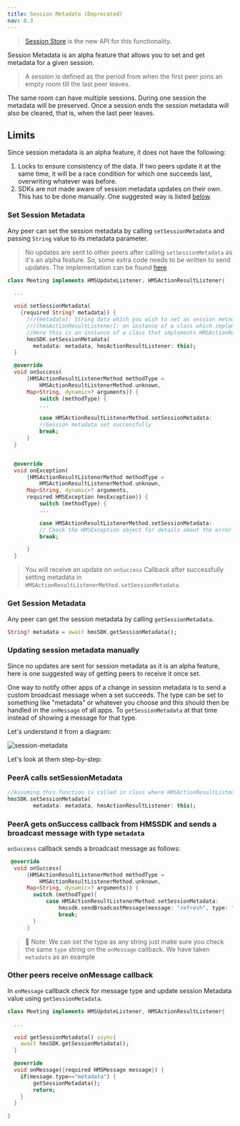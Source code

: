 ```yaml
---
title: Session Metadata (Deprecated)
nav: 8.3
---
```


> [Session Store](session-store) is the new API for this functionality.

Session Metadata is an alpha feature that allows you to set and get metadata for a given session.

> A session is defined as the period from when the first peer joins an empty room till the last peer leaves.

The same room can have multiple sessions. During one session the metadata will be preserved. Once a session ends the session metadata will also be cleared, that is, when the last peer leaves.

## Limits

Since session metadata is an alpha feature, it does not have the following:

1. Locks to ensure consistency of the data. If two peers update it at the same time, it will be a race condition for which one succeeds last, overwriting whatever was before.
2. SDKs are not made aware of session metadata updates on their own. This has to be done manually. One suggested way is listed [below](#updating-session-metadata-manually).

### Set Session Metadata

Any peer can set the session metadata by calling `setSessionMetadata` and passing `String` value to its metadata parameter.

> No updates are sent to other peers after calling `setSessionMetadata` as it's an alpha feature. So, some extra code needs to be written
> to send updates. The implementation can be found [here](#updating-session-metadata-manually)

```dart
class Meeting implements HMSUpdateListener, HMSActionResultListener{

  ...

  void setSessionMetadata(
    {required String? metadata}) {
      ///[metadata]: String data which you wish to set as session metadata
      ///[hmsActionResultListener]: an instance of a class which implements HMSActionResultListener
      //Here this is an instance of a class that implements HMSActionResultListener, that is, Meeting
      hmsSDK.setSessionMetadata(
        metadata: metadata, hmsActionResultListener: this);
  }

  @override
  void onSuccess(
      {HMSActionResultListenerMethod methodType =
          HMSActionResultListenerMethod.unknown,
      Map<String, dynamic>? arguments}) {
          switch (methodType) {
          ...

          case HMSActionResultListenerMethod.setSessionMetadata:
          //Session metadata set successfully
          break;
      }
  }


  @override
  void onException(
      {HMSActionResultListenerMethod methodType =
          HMSActionResultListenerMethod.unknown,
      Map<String, dynamic>? arguments,
      required HMSException hmsException}) {
          switch (methodType) {
          ...

          case HMSActionResultListenerMethod.setSessionMetadata:
          // Check the HMSException object for details about the error
          break;

      }
  }
```

> You will receive an update on `onSuccess` Callback after successfully setting metadata in `HMSActionResultListenerMethod.setSessionMetadata`.

### Get Session Metadata

Any peer can get the session metadata by calling `getSessionMetadata`.

```dart
String? metadata = await hmsSDK.getSessionMetadata();
```

### Updating session metadata manually

Since no updates are sent for session metadata as it is an alpha feature, here is one suggested way of getting peers to receive it once set.

One way to notify other apps of a change in session metadata is to send a custom broadcast message when a set succeeds. The type can be set to something like "metadata" or whatever you choose and this should then be handled in the `onMessage` of all apps. To `getSessionMetadata` at that time instead of showing a message for that type.

Let's understand it from a diagram:

![session-metadata](/docs/v2/flutter-session-metadata.png)

Let's look at them step-by-step:

<div className="steps-container">

### PeerA calls setSessionMetadata

```dart
//Assuming this function is called in class where HMSActionResultListener is implemented as the above example
hmsSDK.setSessionMetadata(
        metadata: metadata, hmsActionResultListener: this);
```

### PeerA gets onSuccess callback from HMSSDK and sends a broadcast message with type `metadata`

`onSuccess` callback sends a broadcast message as follows:

```dart
 @override
  void onSuccess(
      {HMSActionResultListenerMethod methodType =
          HMSActionResultListenerMethod.unknown,
      Map<String, dynamic>? arguments}) {
        switch (methodType){
            case HMSActionResultListenerMethod.setSessionMetadata:
                hmssdk.sendBroadcastMessage(message: "refresh", type: "metadata", hmsActionResultListener:hmsActionResultListener);
                break;
        }
      }
```

> 🔑 Note: We can set the type as any string just make sure you check the same `type` string on the `onMessage` callback.
> We have taken `metadata` as an example

### Other peers receive onMessage callback

In `onMessage` callback check for message type and update session Metadata value using `getSessionMetadata`.

```dart
class Meeting implements HMSUpdateListener, HMSActionResultListener{

  ...

  void getSessionMetadata() async{
    await hmsSDK.getSessionMetadata();
  }

  @override
  void onMessage({required HMSMessage message}) {
    if(message.type=="metadata") {
        getSessionMetadata();
        return;
    }
  }

}
```

</div>
